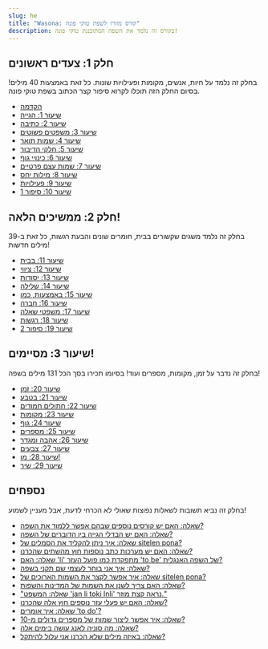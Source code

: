 ```yaml
---
slug: he
title: "Wasona: קורס מזורז לשפת טוקי פונה"
description: בקורס זה נלמד את השפה המתוכננת טוקי פונה!
---
```


## חלק 1: צעדים ראשונים

בחלק זה נלמד על חיות, אנשים, מקומות ופעילויות שונות. כל זאת באמצעות 40 מילים! בסיום החלק הזה תוכלו לקרוא סיפור קצר הכתוב בשפת טוקי פונה. 

* [הקדמה](/he/00/)
* [שיעור 1: הגייה](/he/01/)
* [שיעור 2: כתיבה](/he/02/)
* [שיעור 3: משפטים פשוטים](/he/03/)
* [שיעור 4: שמות תואר](/he/04/)
* [שיעור 5: חלקי הדיבור](/he/05/)
* [שיעור 6: כינויי גוף](/he/06/)
* [שיעור 7: שמות עצם פרטיים](/he/07/)
* [שיעור 8: מילות יחס](/he/08/)
* [שיעור 9: פעילויות](/he/09/)
* [שיעור 10: סיפור 1](/he/10/)

## חלק 2: ממשיכים הלאה!

בחלק זה נלמד משגים שקשורים בבית, חומרים שונים והבעת רגשות, כל זאת ב-39 מילים חדשות!

* [שיעור 11: בבית](/he/11/)
* [שיעור 12: ציווי](/he/12/)
* [שיעור 13: יסודות](/he/13/)
* [שיעור 14: שלילה](/he/14/)
* [שיעור 15: באמצעות, כמו](/he/15/)
* [שיעור 16: חברה](/he/16/)
* [שיעור 17: משפטי שאלה](/he/17/)
* [שיעור 18: רגשות](/he/18/)
* [שיעור 19: סיפור 2](/he/19/)

## שיעור 3: מסיימים!

בחלק זה נדבר על זמן, מקומות, מספרים ועוד! בסיומו תכירו בסך הכל 131 מילים בשפה!

* [שיעור 20: זמן](/he/20/)
* [שיעור 21: בטבע](/he/21/)
* [שיעור 22: חתולים חמודים](/he/22/)
* [שיעור 23: מקומות](/he/23/)
* [שיעור 24: גוף](/he/24/)
* [שיעור 25: מספרים](/he/25/)
* [שיעור 26: אהבה ומגדר](/he/26/)
* [שיעור 27: צבעים](/he/27/)
* [שיעור 28: מו!](/he/28/)
* [שיעור 29: שיר](/he/29/)

## נספחים

בחלק זה נביא תשובות לשאלות נפוצות שאולי לא הכרחי לדעת, אבל מעניין לשמוע!

* [שאלה: האם יש קורסים נוספים שבהם אפשר ללמוד את השפה?](/he/other-courses/)
* [שאלה: האם יש הבדלי הגייה בין הדוברים של השפה?](/he/sound-variation/)
* [שאלה: איך ניתן להקליד את הסמלים של sitelen pona?](/he/fonts/)
* [שאלה: האם יש מערכות כתב נוספות חוץ מהשתים שהכרנו?](/he/sitelen-sitelen/)
* [שאלה: האם 'li' מתפקדת כמו פועל העזר 'to be' של השפה האנגלית?](/he/li-and-is/)
* [שאלה: איך אני בוחר לעצמי שם תקני בשפה?](/he/make-a-name/)
* [שאלה: איך אפשר לקצר את השמות הארוכים של sitelen pona?](/he/simpler-cartouches/)
* [שאלה: האם צריך לשנן את השמות של המדינות והשפות?](/he/languages-countries/)
* ["שאלה: המשפט 'jan li toki Inli'  נראה קצת מוזר."](/he/named-verbs/)
* [שאלה: האם יש פעלי עזר נוספים חוץ אלה שהכרנו?](/he/more-preverbs/)
* [שאלה: איך אומרים 'to do'?](/he/doing/)
* [שאלה: איך אפשר ליצור שמות של מספרים גדולים מ-10?](/he/large-numbers/)
* [שאלה: מה סוניה לאנג עושה בימים אלה?](/he/jan-sonja/)
* [שאלה: באיזה מילים שלא הכרנו אני עלול להיתקל?](/he/uncommon-words/)
